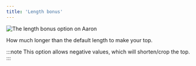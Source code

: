 ```yaml
---
title: 'Length bonus'
---
```


![The length bonus option on Aaron](./lengthbonus.svg)

How much longer than the default length to make your top.

:::note
This option allows negative values, which will shorten/crop the top.
:::
